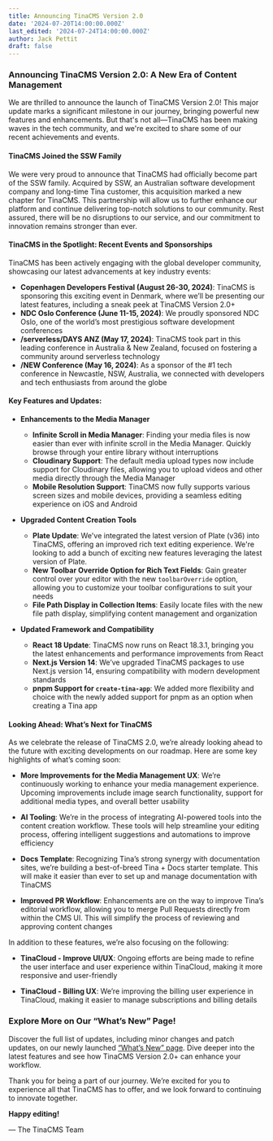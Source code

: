 ```yaml
---
title: Announcing TinaCMS Version 2.0
date: '2024-07-20T14:00:00.000Z'
last_edited: '2024-07-24T14:00:00.000Z'
author: Jack Pettit
draft: false
---
```


### Announcing TinaCMS Version 2.0: A New Era of Content Management

We are thrilled to announce the launch of TinaCMS Version 2.0! This major update marks a significant milestone in our journey, bringing powerful new features and enhancements. But that's not all—TinaCMS has been making waves in the tech community, and we're excited to share some of our recent achievements and events.


#### TinaCMS Joined the SSW Family

We were very proud to announce that TinaCMS had officially become part of the SSW family. Acquired by SSW, an Australian software development company and long-time Tina customer, this acquisition marked a new chapter for TinaCMS. This partnership will allow us to further enhance our platform and continue delivering top-notch solutions to our community. Rest assured, there will be no disruptions to our service, and our commitment to innovation remains stronger than ever.


#### TinaCMS in the Spotlight: Recent Events and Sponsorships

TinaCMS has been actively engaging with the global developer community, showcasing our latest advancements at key industry events:

- **Copenhagen Developers Festival (August 26-30, 2024)**: TinaCMS is sponsoring this exciting event in Denmark, where we’ll be presenting our latest features, including a sneak peek at TinaCMS Version 2.0+
- **NDC Oslo Conference (June 11-15, 2024)**: We proudly sponsored NDC Oslo, one of the world’s most prestigious software development conferences
- **/serverless/DAYS ANZ (May 17, 2024)**: TinaCMS took part in this leading conference in Australia & New Zealand, focused on fostering a community around serverless technology
- **/NEW Conference (May 16, 2024)**: As a sponsor of the #1 tech conference in Newcastle, NSW, Australia, we connected with developers and tech enthusiasts from around the globe


#### Key Features and Updates:

- **Enhancements to the Media Manager**
  - **Infinite Scroll in Media Manager**: Finding your media files is now easier than ever with infinite scroll in the Media Manager. Quickly browse through your entire library without interruptions
  - **Cloudinary Support**: The default media upload types now include support for Cloudinary files, allowing you to upload videos and other media directly through the Media Manager
  - **Mobile Resolution Support**: TinaCMS now fully supports various screen sizes and mobile devices, providing a seamless editing experience on iOS and Android

- **Upgraded Content Creation Tools**
  - **Plate Update**: We've integrated the latest version of Plate (v36) into TinaCMS, offering an improved rich text editing experience. We're looking to add a bunch of exciting new features leveraging the latest version of Plate.
  - **New Toolbar Override Option for Rich Text Fields**: Gain greater control over your editor with the new `toolbarOverride` option, allowing you to customize your toolbar configurations to suit your needs
  - **File Path Display in Collection Items**: Easily locate files with the new file path display, simplifying content management and organization

- **Updated Framework and Compatibility**
  - **React 18 Update**: TinaCMS now runs on React 18.3.1, bringing you the latest enhancements and performance improvements from React
  - **Next.js Version 14**: We’ve upgraded TinaCMS packages to use Next.js version 14, ensuring compatibility with modern development standards
  - **pnpm Support for `create-tina-app`**: We added more flexibility and choice with the newly added support for pnpm as an option when creating a Tina app
  

#### Looking Ahead: What’s Next for TinaCMS

As we celebrate the release of TinaCMS 2.0, we’re already looking ahead to the future with exciting developments on our roadmap. Here are some key highlights of what’s coming soon:

- **More Improvements for the Media Management UX**: We’re continuously working to enhance your media management experience. Upcoming improvements include image search functionality, support for additional media types, and overall better usability

- **AI Tooling**: We’re in the process of integrating AI-powered tools into the content creation workflow. These tools will help streamline your editing process, offering intelligent suggestions and automations to improve efficiency

- **Docs Template**: Recognizing Tina’s strong synergy with documentation sites, we’re building a best-of-breed Tina + Docs starter template. This will make it easier than ever to set up and manage documentation with TinaCMS

- **Improved PR Workflow**: Enhancements are on the way to improve Tina’s editorial workflow, allowing you to merge Pull Requests directly from within the CMS UI. This will simplify the process of reviewing and approving content changes

In addition to these features, we’re also focusing on the following:
  
- **TinaCloud - Improve UI/UX**: Ongoing efforts are being made to refine the user interface and user experience within TinaCloud, making it more responsive and user-friendly
  
- **TinaCloud - Billing UX**: We’re improving the billing user experience in TinaCloud, making it easier to manage subscriptions and billing details


### Explore More on Our “What’s New” Page!

Discover the full list of updates, including minor changes and patch updates, on our newly launched [“What’s New” page](/whats-new/tinacms/). Dive deeper into the latest features and see how TinaCMS Version 2.0+ can enhance your workflow.

Thank you for being a part of our journey. We’re excited for you to experience all that TinaCMS has to offer, and we look forward to continuing to innovate together.

**Happy editing!**

— The TinaCMS Team